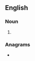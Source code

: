 ==English==

===Noun===
{{head|en|noun plural form}}

# {{plural of|viceregent|lang=en}}

===Anagrams===
* {{l|en|vicegerents}}